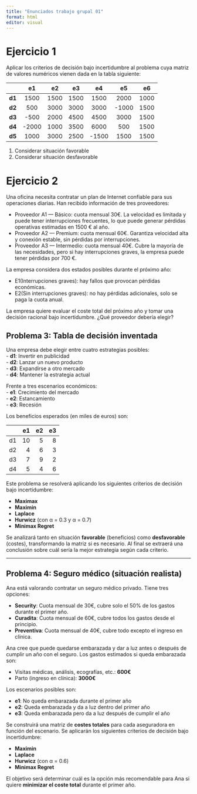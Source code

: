 ```yaml
---
title: "Enunciados trabajo grupal 01"
format: html
editor: visual
---
```


# Ejercicio 1

Aplicar los criterios de decisión bajo incertidumbre al problema cuya matriz de valores numéricos vienen dada en la tabla siguiente:

|        | **e1** | **e2** | **e3** | **e4** | **e5** | **e6** |
|:------:|:------:|:------:|:------:|:------:|:------:|:------:|
| **d1** |  1500  |  1500  |  1500  |  1500  |  2000  |  1000  |
| **d2** |  500   |  3000  |  3000  |  3000  | -1000  |  1500  |
| **d3** |  -500  |  2000  |  4500  |  4500  |  3000  |  1500  |
| **d4** | -2000  |  1000  |  3500  |  6000  |  500   |  1500  |
| **d5** |  1000  |  3000  |  2500  | -1500  |  1500  |  1500  |

1)  Considerar situación favorable
2)  Considerar situación desfavorable

# Ejercicio 2

Una oficina necesita contratar un plan de Internet confiable para sus operaciones diarias. Han recibido información de tres proveedores:

-   Proveedor A1 — Básico: cuota mensual 30€. La velocidad es limitada y puede tener interrupciones frecuentes, lo que puede generar pérdidas operativas estimadas en 1500 € al año.
-   Proveedor A2 — Premium: cuota mensual 60€. Garantiza velocidad alta y conexión estable, sin pérdidas por interrupciones.
-   Proveedor A3 — Intermedio: cuota mensual 40€. Cubre la mayoría de las necesidades, pero si hay interrupciones graves, la empresa puede tener pérdidas por 700 €.

La empresa considera dos estados posibles durante el próximo año:

-   E1(Interrupciones graves): hay fallos que provocan pérdidas económicas.
-   E2(Sin interrupciones graves): no hay pérdidas adicionales, solo se paga la cuota anual.

La empresa quiere evaluar el coste total del próximo año y tomar una decisión racional bajo incertidumbre. ¿Qué proveedor debería elegir?

## Problema 3: Tabla de decisión inventada

Una empresa debe elegir entre cuatro estrategias posibles:  
- **d1**: Invertir en publicidad  
- **d2**: Lanzar un nuevo producto  
- **d3**: Expandirse a otro mercado  
- **d4**: Mantener la estrategia actual  

Frente a tres escenarios económicos:  
- **e1**: Crecimiento del mercado  
- **e2**: Estancamiento  
- **e3**: Recesión  

Los beneficios esperados (en miles de euros) son:

|        | e1 | e2 | e3 |
|--------|----:|----:|----:|
| d1     | 10 |  5 |  8 |
| d2     |  4 |  6 |  3 |
| d3     |  7 |  9 |  2 |
| d4     |  5 |  4 |  6 |

Este problema se resolverá aplicando los siguientes criterios de decisión bajo incertidumbre:

- **Maximax**  
- **Maximin**  
- **Laplace**  
- **Hurwicz** (con α = 0.3 y α = 0.7)  
- **Minimax Regret**

Se analizará tanto en situación **favorable** (beneficios) como **desfavorable** (costes), transformando la matriz si es necesario. Al final se extraerá una conclusión sobre cuál sería la mejor estrategia según cada criterio.

---

## Problema 4: Seguro médico (situación realista)

Ana está valorando contratar un seguro médico privado. Tiene tres opciones:

- **Security**: Cuota mensual de 30€, cubre solo el 50% de los gastos durante el primer año.  
- **Curadita**: Cuota mensual de 60€, cubre todos los gastos desde el principio.  
- **Preventiva**: Cuota mensual de 40€, cubre todo excepto el ingreso en clínica.

Ana cree que puede quedarse embarazada y dar a luz antes o después de cumplir un año con el seguro. Los gastos estimados si queda embarazada son:

- Visitas médicas, análisis, ecografías, etc.: **600€**  
- Parto (ingreso en clínica): **3000€**

Los escenarios posibles son:

- **e1**: No queda embarazada durante el primer año  
- **e2**: Queda embarazada y da a luz dentro del primer año  
- **e3**: Queda embarazada pero da a luz después de cumplir el año

Se construirá una matriz de **costes totales** para cada aseguradora en función del escenario. Se aplicarán los siguientes criterios de decisión bajo incertidumbre:

- **Maximin**  
- **Laplace**  
- **Hurwicz** (con α = 0.6)  
- **Minimax Regret**

El objetivo será determinar cuál es la opción más recomendable para Ana si quiere **minimizar el coste total** durante el primer año.


